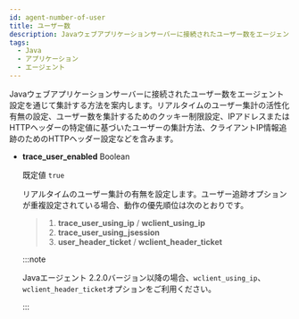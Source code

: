 ```yaml
---
id: agent-number-of-user
title: ユーザー数
description: Javaウェブアプリケーションサーバーに接続されたユーザー数をエージェント設定を通じて集計する方法を案内します。リアルタイムのユーザー集計の活性化有無の設定、ユーザー数を集計するためのクッキー制限設定、IPアドレスまたはHTTPヘッダーの特定値に基づいたユーザーの集計方法、クライアントIP情報追跡のためのHTTPヘッダー設定などを含みます。
tags:
  - Java
  - アプリケーション
  - エージェント
---
```


Javaウェブアプリケーションサーバーに接続されたユーザー数をエージェント設定を通じて集計する方法を案内します。リアルタイムのユーザー集計の活性化有無の設定、ユーザー数を集計するためのクッキー制限設定、IPアドレスまたはHTTPヘッダーの特定値に基づいたユーザーの集計方法、クライアントIP情報追跡のためのHTTPヘッダー設定などを含みます。

- **trace_user_enabled** <span class='type'>Boolean</span>

  既定値 `true`

  リアルタイムのユーザー集計の有無を設定します。ユーザー追跡オプションが重複設定されている場合、動作の優先順位は次のとおりです。

  > 1. **trace_user_using_ip** / **wclient_using_ip**
  > 2. **trace_user_using_jsession**
  > 3. **user_header_ticket** / **wclient_header_ticket**

  :::note

  Javaエージェント 2.2.0バージョン以降の場合、`wclient_using_ip`、`wclient_header_ticket`オプションをご利用ください。

  :::


<Commoncollectuser />
